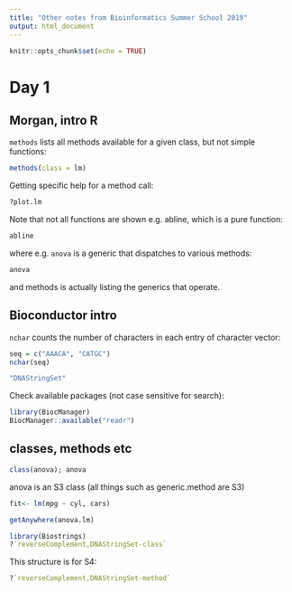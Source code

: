 ```yaml
---
title: "Other notes from Bioinformatics Summer School 2019"
output: html_document
---
```


```r
knitr::opts_chunk$set(echo = TRUE)
```

# Day 1 

## Morgan, intro R


`methods` lists all methods available for a given class, but not simple functions:

```r
methods(class = lm)
```
Getting specific help for a method call:
```r
?plot.lm
```

Note that not all functions are shown e.g. abline, which is a pure function:

```r
abline
```
where e.g. `anova` is a generic that dispatches to various methods:
```r
anova
```

and methods is actually listing the generics that operate. 
 
## Bioconductor intro

`nchar` counts the number of characters in each entry of character vector:

```r
seq = c("AAACA", "CATGC")
nchar(seq)
```

```r
"DNAStringSet"
```

Check available packages (not case sensitive for search):

```r
library(BiocManager)
BiocManager::available("readr")
```


## classes, methods etc



```r
class(anova); anova
```

anova is an S3 class (all things such as generic.method are S3)

```r
fit<- lm(mpg ~ cyl, cars)
```


```r
getAnywhere(anova.lm)
```
```r
library(Biostrings)
?`reverseComplement,DNAStringSet-class`  
```
This structure is for S4:
```r
?`reverseComplement,DNAStringSet-method`
```

